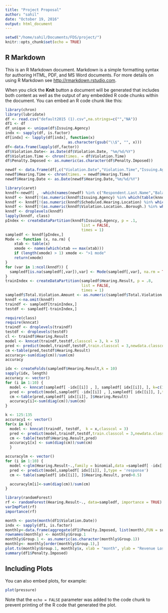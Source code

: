 ```yaml
---
title: "Project Proposal"
author: "sahil"
date: "October 19, 2016"
output: html_document
---
```


```r
setwd("/home/sahil/Documents/FDS/project/")
knitr::opts_chunk$set(echo = TRUE)
```

## R Markdown

This is an R Markdown document. Markdown is a simple formatting syntax for authoring HTML, PDF, and MS Word documents. For more details on using R Markdown see <http://rmarkdown.rstudio.com>.

When you click the **Knit** button a document will be generated that includes both content as well as the output of any embedded R code chunks within the document. You can embed an R code chunk like this:

```r
library(chron)
library(lubridate)
df <- read.csv("default2015 (1).csv",na.strings=c("","NA"))
df1 <- df
df_unique <- unique(df$Issuing.Agency)
indx <- sapply(df, is.factor) 
df[indx] <- lapply(df[indx], function(x) 
                            as.character(gsub("\\$", "", x)))
df<-data.frame(lapply(df,factor))
df$Violation.Date<- as.Date(df$Violation.Date, "%m/%d/%Y")
df$Violation.Time <- chron(times. = df$Violation.Time)
df$Penalty.Imposed <- as.numeric(as.character(df$Penalty.Imposed))

newdf <- data.frame(df[,c("Violation.Date","Violation.Time","Issuing.Agency","Respondent.Last.Name","Violation.Location..Borough.","Violation.Location..Zip.Code.", "Hearing.Result", "Balance.Due","Hearing.Date","Violation.Details","Paid.Amount", "Charge..1..Code.Description", "Total.Violation.Amount", "Scheduled.Hearing.Location", "Hearing.Time", "Compliance.Status","Hearing.Date" )])
newdf$Hearing.Time <- chron(times. = newdf$Hearing.Time)
newdf$Hearing.Date <- as.Date(newdf$Hearing.Date,"%m/%d/%Y")
```
```r
library(caret)
knndf<-newdf[ , -which(names(newdf) %in% c("Respondent.Last.Name","Balance.Due","Violation.Date", "Violation.Time", "Violation.Details","Paid.Amount","Charge..1..Code.Description", "Compliance.Status","Hearing.Date.1","Violation.Location..Zip.Code.","Hearing.Date","Penalty.Imposed"))]
knndf <- knndf[!(as.numeric(knndf$Issuing.Agency) %in% which(table(knndf$Issuing.Agency)<500)),]
knndf <- knndf[!(as.numeric(knndf$Scheduled.Hearing.Location) %in% which(table(knndf$Scheduled.Hearing.Location)<10)),]
knndf <- knndf[!(as.numeric(knndf$Violation.Location..Borough.) %in% which(table(knndf$Violation.Location..Borough.)<150)),]
knndf <- droplevels(knndf)
lapply(knndf, class)
pIndex <- createDataPartition(knndf$Issuing.Agency, p = .1,
                                  list = FALSE,
                                  times = 1)
sampledf <- knndf[pIndex,]
Mode <- function (x, na.rm) {
    xtab <- table(x)
    xmode <- names(which(xtab == max(xtab)))
    if (length(xmode) > 1) xmode <- ">1 mode"
    return(xmode)
}
for (var in 1:ncol(knndf)) {
  sampledf[is.na(sampledf[,var]),var] <- Mode(sampledf[,var], na.rm = TRUE)
}
trainIndex <- createDataPartition(sampledf$Hearing.Result, p = .8,
                                  list = FALSE,
                                  times = 1)
sampledf$Total.Violation.Amount <- as.numeric(sampledf$Total.Violation.Amount)
knndf <-na.omit(knndf)
traindf <- sampledf[trainIndex,]
testdf <- sampledf[-trainIndex,]
```

```r
require(class)
require(knncat)
traindf <- droplevels(traindf)
testdf <- droplevels(testdf)
cl <- traindf$Hearing.Result
model <- knncat(traindf,testdf,classcol = 3, k = 5)
pred <- predict(model,traindf,testdf,train.classcol = 3,newdata.classcol = 3)
cm <-table(pred,testdf$Hearing.Result)
accuracy<-sum(diag(cm))/sum(cm)
accuracy
```


```r
idx <- createFolds(sampledf$Hearing.Result,k = 10)
sapply(idx, length)
accuracy <- vector()
for (i in 1:10) {
  model <- knncat(sampledf[ -idx[[i]] , ], sampledf[ idx[[i]], ], k=c(1,3,5,7,9,11,13,15,19),classcol = 3)
  pred <- predict(model,sampledf[ -idx[[i]] , ],sampledf[ idx[[i]], ],train.classcol = 3,newdata.classcol = 3)
  cm <-table(pred,sampledf[ idx[[i]], ]$Hearing.Result)
  accuracy[i]<-sum(diag(cm))/sum(cm)
}
```

```r
k <- 125:135
accuracy1 <- vector()
for(x in k){
  model <- knncat(traindf, testdf,  k = x,classcol = 3)
  pred <- predict(model,traindf,testdf,train.classcol = 3,newdata.classcol = 3)
  cm <- table(testdf$Hearing.Result,pred)
  accuracy1[x] <- sum(diag(cm))/sum(cm)
  }
```


```r
accuracylm <- vector()
for (i in 1:10) {
  model <-glm(Hearing.Result~.,family = binomial,data =sampledf[ -idx[[i]] , ] )
  pred <- predict(model,sampledf[ idx[[i]], ],type = 'response')
  cm <- table(sampledf[ idx[[i]], ]$Hearing.Result, pred>0.5)

  accuracylm[i]<-sum(diag(cm))/sum(cm)
}

```

```r
library(randomForest)
rf <- randomForest(Hearing.Result~., data=sampledf, importance = TRUE)
varImpPlot(rf)
importance(rf)
```

```r
month <- paste(month(df1$Violation.Date))
indx <- sapply(df1, is.factor) 
monthly<-data.frame(aggregate(df1$Penalty.Imposed, list(month),FUN = sum, na.rm = T))
rownames(monthly) <- monthly$Group.1
monthly$Group.1 <- as.numeric(as.character(monthly$Group.1))
monthly<- monthly[order(monthly$Group.1),]
plot.ts(monthly$Group.1, monthly$x, xlab = "month", ylab = "Revenue Lost (in Dollars)", main = "Revenue Lost in Defaulted Penalties")
summary(df1$Penalty.Imposed)
```
## Including Plots

You can also embed plots, for example:

```r
plot(pressure)
```

Note that the `echo = FALSE` parameter was added to the code chunk to prevent printing of the R code that generated the plot.
